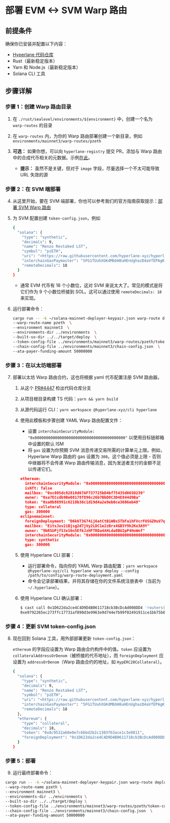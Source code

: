 # 部署 EVM \<-> SVM Warp 路由

## 前提条件

确保你已安装并配置以下内容：

- [Hyperlane 代码仓库](https://github.com/hyperlane-xyz/hyperlane-monorepo)
- Rust（最新稳定版本）
- Yarn 和 Node.js（最新稳定版本）
- Solana CLI 工具

## 步骤详解

### 步骤 1：创建 Warp 路由目录

1. 在 `./rust/sealevel/environments/${environment}` 中，创建一个名为 `warp-routes` 的目录
2. 在 `warp-routes` 内，为你的 Warp 路由部署创建一个新目录，例如 `environments/mainnet3/warp-routes/pzeth`
3. **可选：** 如果你想，可以向 `hyperlane-registry` 提交 PR，添加与 Warp 路由中的合成代币相关的元数据。示例[在此](https://github.com/hyperlane-xyz/hyperlane-registry/pull/142)。

   - **提示：** 虽然不是关键，但对于 `image` 字段，尽量选择一个不太可能导致 URL 失效的源

### 步骤 2：在 SVM 端部署

4. 从这里开始，要在 SVM 端部署，你也可以参考我们的官方指南获取提示：[部署 SVM Warp 路由](https://hyperlanedevcn.github.io/website/docs/guides/deploy-svm-warp-route)
5. 为 SVM 配置创建 `token-config.json`，例如

   ```bash
   {
     "solana": {
       "type": "synthetic",
       "decimals": 9,
       "name": "Renzo Restaked LST",
       "symbol": "pzETH",
       "uri": "<https://raw.githubusercontent.com/hyperlane-xyz/hyperlane-registry/12660fd34d30e960a748d87408a8d88f634f7454/deployments/warp_routes/pzETH/ethereum-solana-metadata.json>",
       "interchainGasPaymaster": "5FG1TUuhXGKdMbbH8uHEnUghazD4aVfEPAgKLNGNx3SL",
       "remoteDecimals": 18
     }
   }
   ```

   - 通常 EVM 代币有 18 个小数位，这对 SVM 来说太大了。常见的模式是将它们作为 9 个小数位桥接到 SOL。这可以通过使用 `remoteDecimals: 18` 来实现。

6. 运行部署命令：

   ```bash
   cargo run -- -k ~/solana-mainnet-deployer-keypair.json warp-route deploy \
   --warp-route-name pzeth  \
   --environment mainnet3  \
   --environments-dir ../environments  \
   --built-so-dir ../../target/deploy  \
   --token-config-file ../environments/mainnet3/warp-routes/pzeth/token-config.json  \
   --chain-config-file ../environments/mainnet3/chain-config.json  \
   --ata-payer-funding-amount 50000000
   ```

### 步骤 3：在以太坊端部署

7. 部署以太坊 Warp 路由合约，这也将根据 yaml 代币配置注册 SVM 路由器。

   1. 从这个 [PR#4447](https://github.com/hyperlane-xyz/hyperlane-monorepo/pull/4447) 检出代码仓库分支
   2. 从项目根目录构建 TS 代码：`yarn && yarn build`
   3. 从源代码运行 CLI：`yarn workspace @hyperlane-xyz/cli hyperlane`
   4. 使用此模板和步骤创建 YAML Warp 路由配置文件：

      - 设置 `interchainSecurityModule: "0x0000000000000000000000000000000000000000"` 以使用目标链邮箱中设置的默认 ISM
      - 将 `gas` 设置为你预期 SVM 消息传递交易所需的计算单元上限。例如，Hyperlane Warp 路由的 gas 设置为 `300`。这个值必须是上限 - 否则中继器将不会传递 Warp 路由传输消息，因为发送者支付的金额不足以传递它们。

      ```json
      ethereum:
        interchainSecurityModule: "0x0000000000000000000000000000000000000000"
        isNft: false
        mailbox: "0xc005dc82818d67AF737725bD4bf75435d065D239"
        owner: "0xa7ECcdb9Be08178f896c26b7BbD8C3D4E844d9Ba"
        token: "0xa0b86991c6218b36c1d19d4a2e9eb0ce3606eb48"
        type: collateral
        gas: 300000
      eclipsemainnet:
        foreignDeployment: "D6k6T3G74ij6atCtBiWBs5TbFa1hFVcrFUSGZHuV7q3Z"
        mailbox: "EitxJuv2iBjsg2d7jVy2LDC1e2zBrx4GB5Y9h2Ko3A9Y"
        owner: "9bRSUPjfS3xS6n5EfkJzHFTRDa4AHLda8BU2pP4HoWnf"
        interchainSecurityModule: "0x0000000000000000000000000000000000000000"
        type: synthetic
        gas: 300000
      ```

   5. 使用 Hyperlane CLI 部署：
      - 运行部署命令，指向你的 YAML Warp 路由配置：`yarn workspace @hyperlane-xyz/cli hyperlane warp deploy --config /path/to/config/warp-route-deployment.yaml`
      - 命令会记录部署结果，并将其存储在你的文件系统注册表中（当前为 `~/.hyperlane`）。
   6. 使用 Hyperlane CLI 确认部署：
      ```bash
      $ cast call 0x1D622da2ce4C4D9D4B0611718cb3BcDcAd008DD4 'routers(uint32)(bytes32)' $DESTINATION_DOMAIN --rpc-url $(rpc ethereum) 1399811149
      0xe9792265ec273ffc17731af890d3e9963e9d744e7b99f02491911ce1bb75b8cb
      ```

### 步骤 4：更新 SVM token-config.json

8. 现在回到 Solana 工具，用外部部署更新 `token-config.json`：

   `ethereum` 的字段应设置为 Warp 路由合约构件中的值。`token` 应设置为 `collateralAddressOrDenom`（被桥接的代币地址），而 `foreignDeployment` 应设置为 `addressOrDenom`（Warp 路由合约的地址，如 `HypERC20Collateral`）。

   ```bash
   {
     "solana": {
       "type": "synthetic",
       "decimals": 9,
       "name": "Renzo Restaked LST",
       "symbol": "pzETH",
       "uri": "<https://raw.githubusercontent.com/hyperlane-xyz/hyperlane-registry/12660fd34d30e960a748d87408a8d88f634f7454/deployments/warp_routes/pzETH/ethereum-solana-metadata.json>",
       "interchainGasPaymaster": "5FG1TUuhXGKdMbbH8uHEnUghazD4aVfEPAgKLNGNx3SL",
       "remoteDecimals": 18
     },
     "ethereum": {
       "type": "collateral",
       "decimals": 18,
       "token": "0x8c9532a60e0e7c6bbd2b2c1303f63ace1c3e9811",
       "foreignDeployment": "0x1D622da2ce4C4D9D4B0611718cb3BcDcAd008DD4"
     }
   }
   ```

### 步骤 5：部署

9. 运行最终部署命令：

```bash
cargo run -- -k ~/solana-mainnet-deployer-keypair.json warp-route deploy  \
--warp-route-name pzeth \
--environment mainnet3 \
--environments-dir ../environments \
--built-so-dir ../../target/deploy \
--token-config-file ../environments/mainnet3/warp-routes/pzeth/token-config.json  \
--chain-config-file ../environments/mainnet3/chain-config.json  \
--ata-payer-funding-amount 50000000
```
